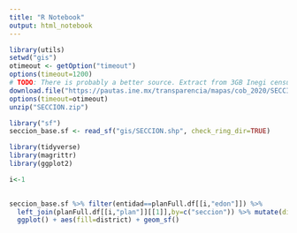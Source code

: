 ```yaml
---
title: "R Notebook"
output: html_notebook
---
```



```r
library(utils)
setwd("gis")
otimeout <- getOption("timeout")
options(timeout=1200)
# TODO: There is probably a better source. Extract from 3GB Inegi census?
download.file("https://pautas.ine.mx/transparencia/mapas/cob_2020/SECCION.zip","SECCION2.zip")
options(timeout=otimeout)
unzip("SECCION.zip")
```



```r
library("sf")
seccion_base.sf <- read_sf("gis/SECCION.shp", check_ring_dir=TRUE)
```

```r
library(tidyverse)
library(magrittr)
library(ggplot2)

i<-1
 

seccion_base.sf %>% filter(entidad==planFull.df[[i,"edon"]]) %>% 
  left_join(planFull.df[[i,"plan"]][[1]],by=c("seccion")) %>% mutate(district=factor(district)) %>%
  ggplot() + aes(fill=district) + geom_sf()
```

